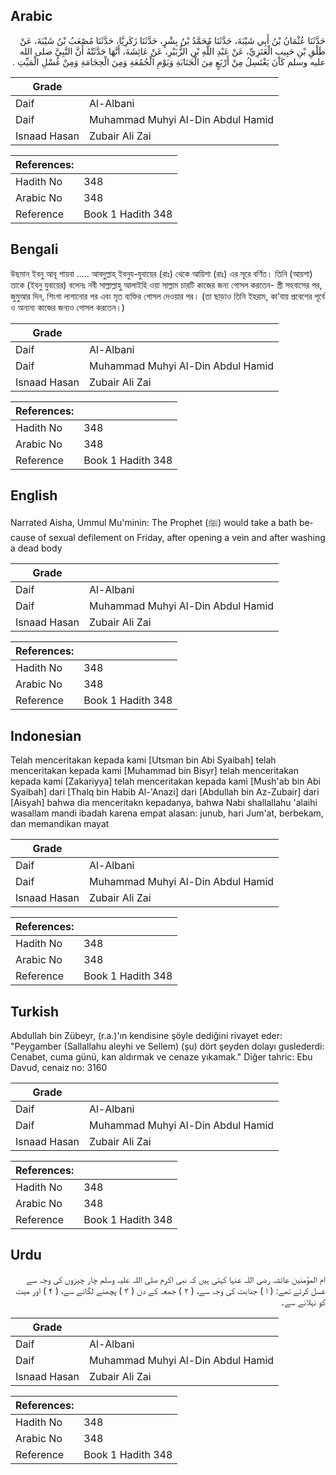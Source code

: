 ## Arabic


<div dir="rtl" lang="ar" style={{fontSize:'larger',backgroundColor:'#f8f9fa',padding:20}}>
حَدَّثَنَا عُثْمَانُ بْنُ أَبِي شَيْبَةَ، حَدَّثَنَا مُحَمَّدُ بْنُ بِشْرٍ، حَدَّثَنَا زَكَرِيَّا، حَدَّثَنَا مُصْعَبُ بْنُ شَيْبَةَ، عَنْ طَلْقِ بْنِ حَبِيبٍ الْعَنَزِيِّ، عَنْ عَبْدِ اللَّهِ بْنِ الزُّبَيْرِ، عَنْ عَائِشَةَ، أَنَّهَا حَدَّثَتْهُ أَنَّ النَّبِيَّ صلى الله عليه وسلم كَانَ يَغْتَسِلُ مِنْ أَرْبَعٍ مِنَ الْجَنَابَةِ وَيَوْمِ الْجُمُعَةِ وَمِنَ الْحِجَامَةِ وَمِنْ غُسْلِ الْمَيِّتِ ‏.‏
</div>
<div style={{backgroundColor:'#f8f9fa',padding:20, marginBottom: 10}}><table> <thead> <tr> <th>Grade</th> <th></th> </tr> </thead> <tbody> <tr><td>Daif</td><td>Al-Albani</td></tr><tr><td>Daif</td><td>Muhammad Muhyi Al-Din Abdul Hamid</td></tr><tr><td>Isnaad Hasan</td><td>Zubair Ali Zai</td></tr></tbody></table><table> <thead> <tr> <th>References:</th> <th></th> </tr> </thead> <tbody><tr><td>Hadith No</td><td>348</td></tr><tr><td>Arabic No</td><td>348</td></tr><tr><td>Reference</td><td>Book 1 Hadith 348</td></tr></tbody></table></div>

## Bengali


<div dir="ltr" lang="bn" style={{fontSize:'larger',backgroundColor:'#f8f9fa',padding:20}}>
উছমান ইবনু আবূ শায়বা ..... আবদুল্লাহ্ ইবনুয-যুবায়ের (রাঃ) থেকে আয়িশা (রাঃ) এর সূরে বর্ণিত। তিনি (আয়শা) তাকে (ইবনু যুবায়ের) বলেনঃ নবী সাল্লাল্লাহু আলাইহি ওয়া সাল্লাম চারটি কাজের জন্য গোসল করতেন- স্ত্রী সহবাসের পর, জুমুআর দিন, শিংগা লাগানোর পর এবং মৃত ব্যক্তির গোসল দেওয়ার পর। (তা ছাড়াও তিনি ইহরাম, কা’বায় প্রবেশের পূর্বে ও অন্যন্য কাজের জন্যও গোসল করতেন।)
</div>
<div style={{backgroundColor:'#f8f9fa',padding:20, marginBottom: 10}}><table> <thead> <tr> <th>Grade</th> <th></th> </tr> </thead> <tbody> <tr><td>Daif</td><td>Al-Albani</td></tr><tr><td>Daif</td><td>Muhammad Muhyi Al-Din Abdul Hamid</td></tr><tr><td>Isnaad Hasan</td><td>Zubair Ali Zai</td></tr></tbody></table><table> <thead> <tr> <th>References:</th> <th></th> </tr> </thead> <tbody><tr><td>Hadith No</td><td>348</td></tr><tr><td>Arabic No</td><td>348</td></tr><tr><td>Reference</td><td>Book 1 Hadith 348</td></tr></tbody></table></div>

## English


<div dir="ltr" lang="en" style={{fontSize:'larger',backgroundColor:'#f8f9fa',padding:20}}>
Narrated Aisha, Ummul Mu'minin: The Prophet (ﷺ) would take a bath because of sexual defilement on Friday, after opening a vein and after washing a dead body
</div>
<div style={{backgroundColor:'#f8f9fa',padding:20, marginBottom: 10}}><table> <thead> <tr> <th>Grade</th> <th></th> </tr> </thead> <tbody> <tr><td>Daif</td><td>Al-Albani</td></tr><tr><td>Daif</td><td>Muhammad Muhyi Al-Din Abdul Hamid</td></tr><tr><td>Isnaad Hasan</td><td>Zubair Ali Zai</td></tr></tbody></table><table> <thead> <tr> <th>References:</th> <th></th> </tr> </thead> <tbody><tr><td>Hadith No</td><td>348</td></tr><tr><td>Arabic No</td><td>348</td></tr><tr><td>Reference</td><td>Book 1 Hadith 348</td></tr></tbody></table></div>

## Indonesian


<div dir="ltr" lang="id" style={{fontSize:'larger',backgroundColor:'#f8f9fa',padding:20}}>
Telah menceritakan kepada kami [Utsman bin Abi Syaibah] telah menceritakan kepada kami [Muhammad bin Bisyr] telah menceritakan kepada kami [Zakariyya] telah menceritakan kepada kami [Mush'ab bin Abi Syaibah] dari [Thalq bin Habib Al-'Anazi] dari [Abdullah bin Az-Zubair] dari [Aisyah] bahwa dia menceritakn kepadanya, bahwa Nabi shallallahu 'alaihi wasallam mandi ibadah karena empat alasan: junub, hari Jum'at, berbekam, dan memandikan mayat
</div>
<div style={{backgroundColor:'#f8f9fa',padding:20, marginBottom: 10}}><table> <thead> <tr> <th>Grade</th> <th></th> </tr> </thead> <tbody> <tr><td>Daif</td><td>Al-Albani</td></tr><tr><td>Daif</td><td>Muhammad Muhyi Al-Din Abdul Hamid</td></tr><tr><td>Isnaad Hasan</td><td>Zubair Ali Zai</td></tr></tbody></table><table> <thead> <tr> <th>References:</th> <th></th> </tr> </thead> <tbody><tr><td>Hadith No</td><td>348</td></tr><tr><td>Arabic No</td><td>348</td></tr><tr><td>Reference</td><td>Book 1 Hadith 348</td></tr></tbody></table></div>

## Turkish


<div dir="ltr" lang="tr" style={{fontSize:'larger',backgroundColor:'#f8f9fa',padding:20}}>
Abdullah bin Zübeyr, (r.a.)'ın kendisine şöyle dediğini rivayet eder: "Peygamber (Sallallahu aleyhi ve Sellem) (şu) dört şeyden dolayı guslederdi: Cenabet, cuma günü, kan aldırmak ve cenaze yıkamak." Diğer tahric: Ebu Davud, cenaiz no: 3160
</div>
<div style={{backgroundColor:'#f8f9fa',padding:20, marginBottom: 10}}><table> <thead> <tr> <th>Grade</th> <th></th> </tr> </thead> <tbody> <tr><td>Daif</td><td>Al-Albani</td></tr><tr><td>Daif</td><td>Muhammad Muhyi Al-Din Abdul Hamid</td></tr><tr><td>Isnaad Hasan</td><td>Zubair Ali Zai</td></tr></tbody></table><table> <thead> <tr> <th>References:</th> <th></th> </tr> </thead> <tbody><tr><td>Hadith No</td><td>348</td></tr><tr><td>Arabic No</td><td>348</td></tr><tr><td>Reference</td><td>Book 1 Hadith 348</td></tr></tbody></table></div>

## Urdu


<div dir="rtl" lang="ur" style={{fontSize:'larger',backgroundColor:'#f8f9fa',padding:20}}>
ام المؤمنین عائشہ رضی اللہ عنہا کہتی ہیں کہ نبی اکرم صلی اللہ علیہ وسلم چار چیزوں کی وجہ سے غسل کرتے تھے: ( ا ) جنابت کی وجہ سے، ( ۲ ) جمعہ کے دن ( ۳ ) پچھنے لگانے سے، ( ۴ ) اور میت کو نہلانے سے۔
</div>
<div style={{backgroundColor:'#f8f9fa',padding:20, marginBottom: 10}}><table> <thead> <tr> <th>Grade</th> <th></th> </tr> </thead> <tbody> <tr><td>Daif</td><td>Al-Albani</td></tr><tr><td>Daif</td><td>Muhammad Muhyi Al-Din Abdul Hamid</td></tr><tr><td>Isnaad Hasan</td><td>Zubair Ali Zai</td></tr></tbody></table><table> <thead> <tr> <th>References:</th> <th></th> </tr> </thead> <tbody><tr><td>Hadith No</td><td>348</td></tr><tr><td>Arabic No</td><td>348</td></tr><tr><td>Reference</td><td>Book 1 Hadith 348</td></tr></tbody></table></div>